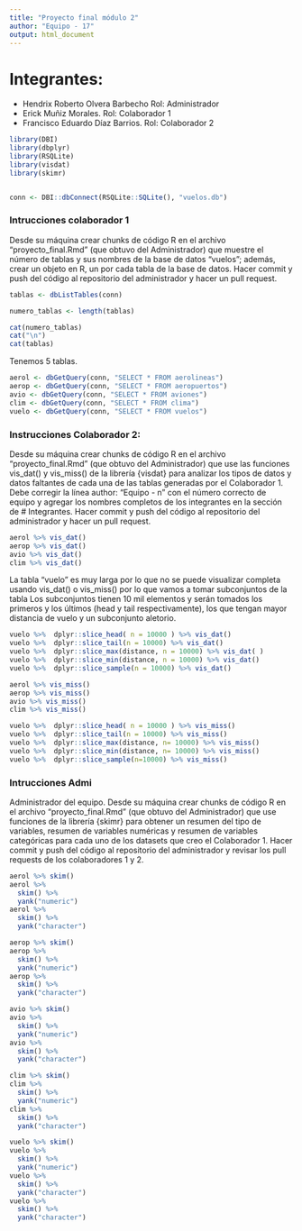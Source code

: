 ```yaml
---
title: "Proyecto final módulo 2"
author: "Equipo - 17"
output: html_document
---
```


# Integrantes:

+ Hendrix Roberto Olvera Barbecho Rol: Administrador
+ Erick Muñiz Morales. Rol: Colaborador 1
+ Francisco Eduardo Díaz Barrios. Rol: Colaborador 2

```r
library(DBI)
library(dbplyr)
library(RSQLite)
library(visdat)
library(skimr)


conn <- DBI::dbConnect(RSQLite::SQLite(), "vuelos.db")
```

### Intrucciones colaborador 1 

Desde su máquina crear chunks de código R en el archivo "proyecto_final.Rmd" (que obtuvo del Administrador) que muestre el número de tablas y sus nombres de la base de datos "vuelos"; además, crear un objeto en R, un por cada tabla de la base de datos. Hacer commit y push del código al repositorio del administrador y hacer un pull request.



```r
tablas <- dbListTables(conn) 

numero_tablas <- length(tablas)

cat(numero_tablas)
cat("\n")
cat(tablas)
```

Tenemos 5 tablas. 

```r
aerol <- dbGetQuery(conn, "SELECT * FROM aerolineas")
aerop <- dbGetQuery(conn, "SELECT * FROM aeropuertos")
avio <- dbGetQuery(conn, "SELECT * FROM aviones")
clim <- dbGetQuery(conn, "SELECT * FROM clima")
vuelo <- dbGetQuery(conn, "SELECT * FROM vuelos")
```

### Instrucciones Colaborador 2: 

Desde su máquina crear chunks de código R en el archivo "proyecto_final.Rmd" (que obtuvo del Administrador) que use las funciones vis_dat() y vis_miss() de la librería {visdat} para analizar los tipos de datos y datos faltantes de cada una de las tablas generadas por el Colaborador 1. Debe corregir la línea author: "Equipo - n" con el número correcto de equipo y agregar los nombres completos de los integrantes en la sección de # Integrantes. Hacer commit y push del código al repositorio del administrador y hacer un pull request.
 
```r
aerol %>% vis_dat()
aerop %>% vis_dat()
avio %>% vis_dat()
clim %>% vis_dat()
```

La tabla "vuelo" es muy larga por lo que no se puede visualizar completa usando vis_dat() o vis_miss() por lo que vamos a tomar subconjuntos de la tabla
Los subconjuntos tienen 10 mil elementos y serán tomados los primeros  y los últimos (head y tail respectivamente), los que tengan mayor distancia de vuelo y 
un subconjunto aletorio.

```r
vuelo %>%  dplyr::slice_head( n = 10000 ) %>% vis_dat()
vuelo %>%  dplyr::slice_tail(n = 10000) %>% vis_dat()
vuelo %>%  dplyr::slice_max(distance, n = 10000) %>% vis_dat( )
vuelo %>%  dplyr::slice_min(distance, n = 10000) %>% vis_dat()
vuelo %>%  dplyr::slice_sample(n = 10000) %>% vis_dat()
```

```r
aerol %>% vis_miss()
aerop %>% vis_miss()
avio %>% vis_miss()
clim %>% vis_miss()
```

```r
vuelo %>%  dplyr::slice_head( n = 10000 ) %>% vis_miss()
vuelo %>%  dplyr::slice_tail(n = 10000) %>% vis_miss()
vuelo %>%  dplyr::slice_max(distance, n= 10000) %>% vis_miss()
vuelo %>%  dplyr::slice_min(distance, n= 10000) %>% vis_miss()
vuelo %>%  dplyr::slice_sample(n=10000) %>% vis_miss()
```

### Intrucciones Admi

Administrador del equipo. Desde su máquina crear chunks de código R en el archivo "proyecto_final.Rmd" (que obtuvo del Administrador) que use funciones de la librería {skimr} para obtener un resumen del tipo de variables, resumen de variables numéricas y resumen de variables categóricas para cada uno de los datasets que creo el Colaborador 1. Hacer commit y push del código al repositorio del administrador y revisar los pull requests de los colaboradores 1 y 2.

```r
aerol %>% skim()
aerol %>%
  skim() %>%
  yank("numeric")
aerol %>%
  skim() %>%
  yank("character")
```

```r
aerop %>% skim()
aerop %>%
  skim() %>%
  yank("numeric")
aerop %>%
  skim() %>%
  yank("character")
```

```r
avio %>% skim()
avio %>%
  skim() %>%
  yank("numeric")
avio %>%
  skim() %>%
  yank("character")
```

```r
clim %>% skim()
clim %>%
  skim() %>%
  yank("numeric")
clim %>%
  skim() %>%
  yank("character")
```

```r
vuelo %>% skim()
vuelo %>%
  skim() %>%
  yank("numeric")
vuelo %>%
  skim() %>%
  yank("character")
vuelo %>%
  skim() %>%
  yank("character")
```